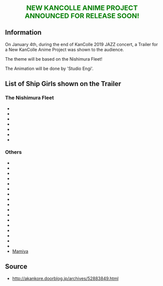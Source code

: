 <div style="font-size:22px; color:green; text-align:center; font-weight:bold; margin:25px 0px 10px 0px;">NEW KANCOLLE ANIME PROJECT ANNOUNCED FOR RELEASE SOON!</div>

==Information==
On January 4th, during the end of KanColle 2019 JAZZ concert, a Trailer for a New KanColle Anime Project was shown to the audience.

The theme will be based on the Nishimura Fleet!

The Animation will be done by 'Studio Engi'.

==List of Ship Girls shown on the Trailer==
===The Nishimura Fleet===
*{{ShipLink|Shigure}}
*{{ShipLink|Fusou}}
*{{ShipLink|Yamashiro}}
*{{ShipLink|Mogami}}
*{{ShipLink|Michishio}}
*{{ShipLink|Yamagumo}}
*{{ShipLink|Asagumo}}

===Others===
*{{ShipLink|Yahagi}}
*{{ShipLink|Kashima}}
*{{ShipLink|Ooi/Kai Ni|text=Ooi}}
*{{ShipLink|Isokaze}}
*{{ShipLink|Hamakaze}}
*{{ShipLink|Suzutsuki}}
*{{ShipLink|Asashimo}}
*{{ShipLink|Kiyoshimo}}
*{{ShipLink|Yukikaze}}
*{{ShipLink|Kasumi/Kai Ni}}
*{{ShipLink|Shikinami}}
*{{ShipLink|Taiyou/Kai Ni|text=Taiyou}}
*{{ShipLink|Ise/Kai Ni|text=Ise}}
*{{ShipLink|Hyuuga/Kai|text=Hyuuga}}
*{{ShipLink|Haruna/Kai Ni|text=Haruna}}
*{{ShipLink|Hiburi}}
*{{ShipLink|Daitou}}
*[[NPC|Mamiya]]

==Source==
*http://akankore.doorblog.jp/archives/52883849.html